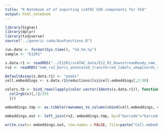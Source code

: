 ```yaml
---
title: "R Notebook of of exporting scATAC SVD components for VIA"
output: html_notebook
---
```


```r
library(Signac)
library(dplyr)
library(tidyverse)
source("../generic code/AuxFunctions.R")
```

```r
run.date <- format(Sys.time(), "%d.%m.%y")
sample <- "E12R1"
```

```r
s.data.r1 <- readRDS("../E12R1/scATAC_data/E12_R1_DownstreamReady_nmm_.240322.Rds")
rv2 <- readRDS("nmm_rv2_barcs_annotated_transferred_labels_umapCoords_violinGenes_JP300322.Rds")
```

```r
DefaultAssay(s.data.r1) <- "peaks"
cell.embeddings <- s.data.r1@reductions$lsi@cell.embeddings[,2:30]
```

```r
colors.tb <- bind_rows(lapply(color.vector(Idents(s.data.r1)), function(x){
  col2rgb(x)[,1]/255
  }))
```

```r
embeddings.tmp <- as.tibble(rownames_to_column(cbind(cell.embeddings, colors.tb), "barcode"))

embeddings.out <- left_join(rv2, embeddings.tmp, by=("barcode"="barcode"))

write.csv(x= embeddings.out, row.names = FALSE, file=paste("Cell.embeddings.",sample,".",run.date,".csv",sep=""))
```





